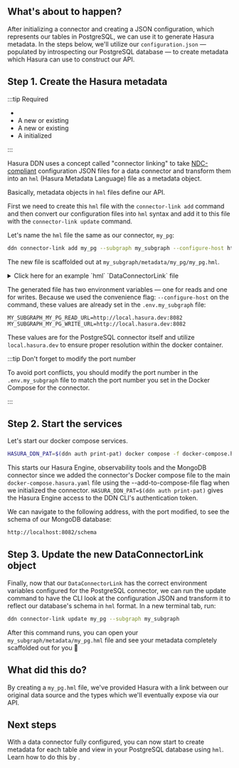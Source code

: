
## What's about to happen?

After initializing a connector and creating a JSON configuration, which represents our tables in PostgreSQL, we can use
it to generate Hasura metadata. In the steps below, we'll utilize our `configuration.json` — populated by introspecting
our PostgreSQL database — to create metadata which Hasura can use to construct our API.

## Step 1. Create the Hasura metadata

:::tip Required

- <BaseUrlLink to="/getting-started/prerequisites" text="The DDN CLI, VS Code extension, and Docker installed" />
- A new or existing <BaseUrlLink to="/getting-started/init-supergraph" text="supergraph" />
- A new or existing <BaseUrlLink to="/getting-started/init-subgraph" text="subgraph" />
- A <BaseUrlLink to="/getting-started/connect-to-data/connect-a-source" text="PostgreSQL connector"/> initialized

:::

<!-- prettier-ignore -->
Hasura DDN uses a concept called "connector linking" to take [NDC-compliant](https://github.com/hasura/ndc-spec)
configuration JSON files for a data connector and transform them into an `hml` (Hasura Metadata Language) file as a <BaseUrlLink to="/supergraph-modeling/data-connectors/" text="DataConnectorLink" /> metadata object.

Basically, metadata objects in `hml` files define our API.

First we need to create this `hml` file with the `connector-link add` command and then convert our configuration files
into `hml` syntax and add it to this file with the `connector-link update` command.

Let's name the `hml` file the same as our connector, `my_pg`:

```bash title="Run the following from the root of your project:"
ddn connector-link add my_pg --subgraph my_subgraph --configure-host http://local.hasura.dev:8082
```

The new file is scaffolded out at `my_subgraph/metadata/my_pg/my_pg.hml`.

<details>
  <summary>Click here for an example `hml` `DataConnectorLink` file</summary>

```yaml title="my_pg.hml"
kind: DataConnectorLink
version: v1
definition:
name: my_pg
url:
  readWriteUrls:
    read:
      valueFromEnv: MY_SUBGRAPH_MY_PG_READ_URL
    write:
      valueFromEnv: MY_SUBGRAPH_MY_PG_WRITE_URL
schema:
  version: v0.1
  schema:
    scalar_types: {}
    object_types: {}
    collections: []
    functions: []
    procedures: []
  capabilities:
    version: ''
    capabilities:
      query: {}
      mutation: {}
```

</details>

The generated file has two environment variables — one for reads and one for writes. Because we used the convenience
flag: `--configure-host` on the command, these values are already set in the `.env.my_subgraph` file:

```env title="my_subgraph/.env.my_subgraph"
MY_SUBGRAPH_MY_PG_READ_URL=http://local.hasura.dev:8082
MY_SUBGRAPH_MY_PG_WRITE_URL=http://local.hasura.dev:8082
```

These values are for the PostgreSQL connector itself and utilize `local.hasura.dev` to ensure proper resolution within
the docker container.

:::tip Don't forget to modify the port number

To avoid port conflicts, you should modify the port number in the `.env.my_subgraph` file to match the port number you
set in the Docker Compose for the connector.

:::

## Step 2. Start the services

<!-- prettier-ignore -->
Let's start our docker compose services.

```bash title="From the root of your project, run:"
HASURA_DDN_PAT=$(ddn auth print-pat) docker compose -f docker-compose.hasura.yaml watch
```

This starts our Hasura Engine, observability tools and the MongoDB connector since we added the connector's Docker
compose file to the main `docker-compose.hasura.yaml` file using the --add-to-compose-file flag when we initialized the
connector. `HASURA_DDN_PAT=$(ddn auth print-pat)` gives the Hasura Engine access to the DDN CLI's authentication token.

We can navigate to the following address, with the port modified, to see the schema of our MongoDB database:

```bash
http://localhost:8082/schema
```

## Step 3. Update the new DataConnectorLink object

Finally, now that our `DataConnectorLink` has the correct environment variables configured for the PostgreSQL connector,
we can run the update command to have the CLI look at the configuration JSON and transform it to reflect our database's
schema in `hml` format. In a new terminal tab, run:

```bash title="From the root of your project, run:"
ddn connector-link update my_pg --subgraph my_subgraph
```

After this command runs, you can open your `my_subgraph/metadata/my_pg.hml` file and see your metadata completely
scaffolded out for you 🎉

## What did this do?

<!-- prettier-ignore -->
By creating a `my_pg.hml` file, we've provided Hasura with a link between our original data source and the types which
we'll eventually expose via our API.

## Next steps

<!-- prettier-ignore -->
With a data connector fully configured, you can now start to create metadata for each table and view in your PostgreSQL
database using `hml`. Learn how to do this by <BaseUrlLink to="/getting-started/connect-to-data/add-source-entities" text="exposing source entities" />.
